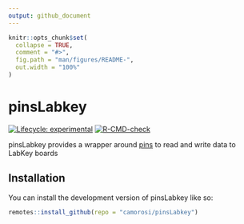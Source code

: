 ```yaml
---
output: github_document
---
```


<!-- README.md is generated from README.Rmd. Please edit that file -->

```r
knitr::opts_chunk$set(
  collapse = TRUE,
  comment = "#>",
  fig.path = "man/figures/README-",
  out.width = "100%"
)
```

# pinsLabkey

<!-- badges: start -->
[![Lifecycle: experimental](https://img.shields.io/badge/lifecycle-experimental-orange.svg)](https://lifecycle.r-lib.org/articles/stages.html#experimental)
[![R-CMD-check](https://github.com/camorosi/pinsLabkey/actions/workflows/R-CMD-check.yaml/badge.svg)](https://github.com/camorosi/pinsLabkey/actions/workflows/R-CMD-check.yaml)
<!-- badges: end -->

pinsLabkey provides a wrapper around [pins](https://pins.rstudio.com/) to read and write data to LabKey boards

## Installation

You can install the development version of pinsLabkey like so:

``` r
remotes::install_github(repo = "camorosi/pinsLabkey")
```

